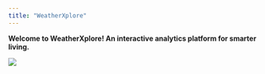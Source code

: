 ```yaml
---
title: "WeatherXplore"
---
```


**Welcome to WeatherXplore! An interactive analytics platform for smarter living.**

![](images/weather-forecasting-multi-color-concept-icon-analysis-of-atmospheric-data-and-models-application-of-meteorology-round-shape-line-illustration-abstract-idea-graphic-design-easy-to-use-in-article-vector-01.jpg)
